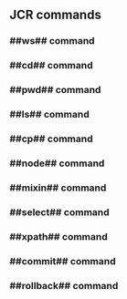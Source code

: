 == JCR commands ==

=== ##ws## command ===
{{include document="ws.wiki" /}}

=== ##cd## command ===
{{include document="cd.wiki" /}}

=== ##pwd## command ===
{{include document="pwd.wiki" /}}

=== ##ls## command ===
{{include document="ls.wiki" /}}

=== ##cp## command ===
{{include document="cp.wiki" /}}

=== ##node## command ===
{{include document="node.wiki" /}}

=== ##mixin## command ===
{{include document="mixin.wiki" /}}

=== ##select## command ===
{{include document="select.wiki" /}}

=== ##xpath## command ===
{{include document="xpath.wiki" /}}

=== ##commit## command ===
{{include document="commit.wiki" /}}

=== ##rollback## command ===
{{include document="rollback.wiki" /}}
